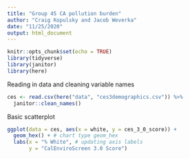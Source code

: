 ```yaml
---
title: "Group 45 CA pollution burden"
author: "Craig Kopulsky and Jacob Weverka"
date: "11/25/2020"
output: html_document
---
```


```r
knitr::opts_chunk$set(echo = TRUE)
library(tidyverse)
library(janitor)
library(here)
```

Reading in data and cleaning variable names

```r
ces <- read.csv(here("data", "ces3demographics.csv")) %>% 
  janitor::clean_names()
```

Basic scatterplot

```r

ggplot(data = ces, aes(x = white, y = ces_3_0_score)) +
  geom_hex() + # chart type geom_hex
  labs(x = "% White", # updating axis labels
       y = "CalEnviroScreen 3.0 Score")

```

